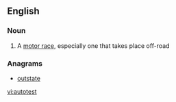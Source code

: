 ==English==

===Noun===
{{en-noun}}

# {{British}} A [[motor race]], especially one that takes place off-road

===Anagrams===
* [[outstate#English|outstate]]

[[vi:autotest]]